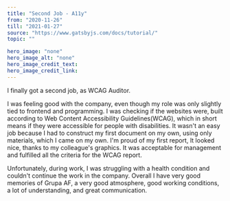 ---
title: "Second Job - A11y"
from: "2020-11-26"
till: "2021-01-27"
source: "https://www.gatsbyjs.com/docs/tutorial/"
topic: ""

hero_image: "none"
hero_image_alt: "none"
hero_image_credit_text: 
hero_image_credit_link: 
---

I finally got a second job, as WCAG Auditor. 

I was feeling good with the company, even though my role was only slightly
tied to frontend and programming. I was checking if the websites were, built according to Web Content Accessibility Guidelines(WCAG), which in short
means if they were accessible for people with disabilities. It wasn't an easy job because I had to construct my first document on my own, using only materials, which I came on my own. I'm proud of my first report,
It looked nice, thanks to my colleague's graphics. It was acceptable for
management and fulfilled all the criteria for the WCAG report.

Unfortunately, during work, I was struggling with a health condition and 
couldn't continue the work in the company. Overall I have very good memories
of Grupa AF, a very good atmosphere, good working conditions, a lot of 
understanding, and great communication.
